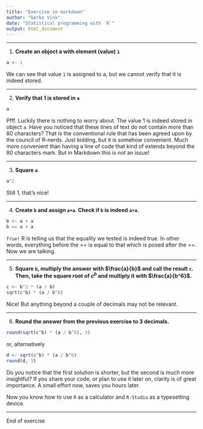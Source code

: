 ```yaml
---
title: "Exercise in markdown"
author: "Gerko Vink"
date: "Statistical programming with `R`"
output: html_document
---
```


---

1. **Create an object a with element (value) `1`**
```r
a <- 1
```

We can see that value `1` is assigned to a, but we cannot verify that it is 
indeed stored.  

---

2. **Verify that 1 is stored in `a`**
```r
a
```

Pfff. Luckily there is nothing to worry about. The value 1 is indeed stored in
object `a`. Have you noticed that these lines of text do not contain more than
80 characters? That is the conventional rule that has been agreed upon by the
council of R-nerds. Just kidding, but it is somehow convenient. Much more 
convenient than having a line of code that kind of extends beyond the 80 
characters mark. But in Markdown this is not an issue! 

---

3. **Square `a`**
```r
a^2
```

Still 1, that's nice!

---

4. **Create `b` and assign `a+a`. Check if `b` is indeed `a+a`. **
```r
b <- a + a
b == a + a
```

`True!` R is telling us that the equality we tested is indeed true. In other 
words, everything before the == is equal to that which is posed after the ==. 
Now we are talking. 

---

5. **Square `b`, multiply the answer with $\frac{a}{b}$ and call the result `c`. Then, take the square root of $c^b$ and multiply it with $\frac{a}{b^6}$. **
```r
c <- b^2 * (a / b)
sqrt(c^b) * (a / b^6)
```

Nice! But anything beyond a couple of decimals may not be relevant. 

---

6. **Round the answer from the previous exercise to 3 decimals.**
```r
round(sqrt(c^b) * (a / b^6), 3)
```

or, alternatively
```r
d <- sqrt(c^b) * (a / b^6)
round(d, 3)
```


Do you notice that the first solution is shorter, but the second is much more 
insightful? If you share your code, or plan to use it later on, clarity is of
great importance. A small effort now, saves you hours later. 

Now you know how to use `R` as a calculator and `R-Studio` as a typesetting 
device. 

---

End of exercise